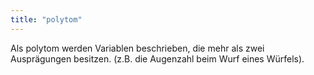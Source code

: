```yaml
---
title: "polytom"
---
```


Als polytom werden Variablen beschrieben, die mehr als zwei Ausprägungen besitzen. (z.B. die Augenzahl beim Wurf eines Würfels).


